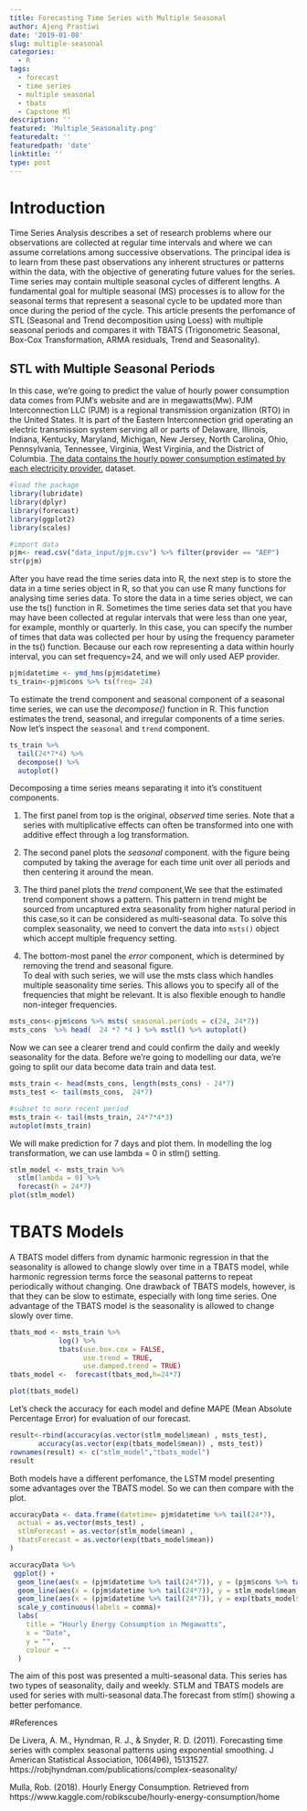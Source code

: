 ```yaml
---
title: Forecasting Time Series with Multiple Seasonal
author: Ajeng Prastiwi
date: '2019-01-08'
slug: multiple-seasonal
categories:
  - R
tags:
  - forecast
  - time series
  - multiple seasonal
  - tbats
  - Capstone Ml
description: ''
featured: 'Multiple_Seasonality.png'
featuredalt: ''
featuredpath: 'date'
linktitle: ''
type: post
---
```


# Introduction
Time Series Analysis describes a set of research problems where our observations are collected at regular time intervals and where we can assume correlations among successive observations. The principal idea is to learn from these past observations any inherent structures or patterns within the data, with the objective of generating future values for the series. Time series may contain multiple seasonal cycles of different lengths. A fundamental goal for multiple seasonal (MS) processes is to allow for the seasonal terms that represent a seasonal cycle to be updated more than once during the period of the cycle. This article presents the perfomance of STL (Seasonal and Trend decomposition using Loess) with multiple seasonal periods and compares it with TBATS (Trigonometric Seasonal, Box-Cox Transformation, ARMA residuals, Trend and Seasonality).

## STL with Multiple Seasonal Periods

In this case, we're going to predict the value of hourly power consumption data comes from PJM's website and are in megawatts(Mw). PJM Interconnection LLC (PJM) is a regional transmission organization (RTO) in the United States. It is part of the Eastern Interconnection grid operating an electric transmission system serving all or parts of Delaware, Illinois, Indiana, Kentucky, Maryland, Michigan, New Jersey, North Carolina, Ohio, Pennsylvania, Tennessee, Virginia, West Virginia, and the District of Columbia. [The data contains the hourly power consumption estimated by each electricity provider.](https://www.kaggle.com/robikscube/hourly-energy-consumption/home) dataset.
```r
#load the package
library(lubridate)
library(dplyr)
library(forecast)
library(ggplot2)
library(scales)
```

```r
#import data
pjm<- read.csv("data_input/pjm.csv") %>% filter(provider == "AEP")
str(pjm)
```

After you have read the time series data into R, the next step is to store the data in a time series object in R, so that you can use R many functions for analysing time series data. To store the data in a time series object, we can use the ts() function in R. Sometimes the time series data set that you have may have been collected at regular intervals that were less than one year, for example, monthly or quarterly. In this case, you can specify the number of times that data was collected per hour by using the frequency parameter in the ts() function. Because our each row representing a data within hourly interval, you can set frequency=24, and we will only used AEP provider.

```r
pjm$datetime <- ymd_hms(pjm$datetime)
ts_train<-pjm$cons %>% ts(freq= 24)
```

To estimate the trend component and seasonal component of a seasonal time series, we can use the *decompose()* function in R. This function estimates the trend, seasonal, and irregular components of a time series. Now let's inspect the `seasonal` and `trend` component.
```r
ts_train %>% 
  tail(24*7*4) %>% 
  decompose() %>% 
  autoplot()
```

Decomposing a time series means separating it into it's constituent components. 

1. The first panel from top is the original, _observed_ time series. Note that a series with multiplicative effects can often be transformed into one with additive effect through a log transformation.   

2. The second panel plots the _seasonal_ component. with the figure being computed by taking the average for each time unit over all periods and then centering it around the mean.   

3. The third panel plots the _trend_ component,We see that the estimated trend component shows a pattern. This pattern in trend might be sourced from uncaptured extra seasonality from higher natural period in this case,so it can be considered as multi-seasonal data. To solve this complex seasonality, we need to convert the data into `msts()` object which accept multiple frequency setting.   

4. The bottom-most panel the _error_ component, which is determined by removing the trend and seasonal figure.   
To deal with such series, we will use the msts class which handles multiple seasonality time series. This allows you to specify all of the frequencies that might be relevant. It is also flexible enough to handle non-integer frequencies. 

```r
msts_cons<-pjm$cons %>% msts( seasonal.periods = c(24, 24*7))
msts_cons  %>% head(  24 *7 *4 ) %>% mstl() %>% autoplot()    
```

Now we can see a clearer trend and could confirm the daily and weekly seasonality for the data. Before we're going to modelling our data, we're going to split our data become data train and data test.

```r
msts_train <- head(msts_cons, length(msts_cons) - 24*7)
msts_test <- tail(msts_cons,  24*7)

#subset to more recent period
msts_train <- tail(msts_train, 24*7*4*3)
autoplot(msts_train)
```

We will make prediction for 7 days and plot them. In modelling the log transformation, we can use lambda = 0 in stlm() setting.

```r
stlm_model <- msts_train %>%
  stlm(lambda = 0) %>% 
  forecast(h = 24*7) 
plot(stlm_model)
```

# TBATS Models

A TBATS model differs from dynamic harmonic regression in that the seasonality is allowed to change slowly over time in a TBATS model, while harmonic regression terms force the seasonal patterns to repeat periodically without changing. One drawback of TBATS models, however, is that they can be slow to estimate, especially with long time series. One advantage of the TBATS model is the seasonality is allowed to change slowly over time.
```r
tbats_mod <- msts_train %>%
            log() %>% 
            tbats(use.box.cox = FALSE, 
                  use.trend = TRUE, 
                  use.damped.trend = TRUE)
tbats_model <-  forecast(tbats_mod,h=24*7) 

plot(tbats_model)   
```


Let's check the accuracy for each model and define MAPE (Mean Absolute Percentage Error) for evaluation of our forecast.

```r
result<-rbind(accuracy(as.vector(stlm_model$mean) , msts_test), 
       accuracy(as.vector(exp(tbats_model$mean)) , msts_test)) 
rownames(result) <- c("stlm_model","tbats_model")
result
```
Both models have a different perfomance, the LSTM model presenting some advantages over the TBATS model. So we can then compare with the plot.
```r
accuracyData <- data.frame(datetime= pjm$datetime %>% tail(24*7),
  actual = as.vector(msts_test) ,
  stlmForecast = as.vector(stlm_model$mean) ,
  tbatsForecast = as.vector(exp(tbats_model$mean))
)
```

```r
accuracyData %>% 
 ggplot() +
  geom_line(aes(x = (pjm$datetime %>% tail(24*7)), y = (pjm$cons %>% tail(24*7)), colour = "actual"))+
  geom_line(aes(x = (pjm$datetime %>% tail(24*7)), y = stlm_model$mean, colour = "stlm"))+
  geom_line(aes(x = (pjm$datetime %>% tail(24*7)), y = exp(tbats_model$mean),   colour = "tbats "))+ 
  scale_y_continuous(labels = comma)+
  labs(
    title = "Hourly Energy Consumption in Megawatts",
    x = "Date",
    y = "",
    colour = ""
  )
```

The aim of this post was presented a multi-seasonal data. This series has two types of seasonality, daily and weekly. STLM and TBATS models are used for series with multi-seasonal data.The forecast from stlm() showing a better perfomance.


#References

De Livera, A. M., Hyndman, R. J., & Snyder, R. D. (2011). Forecasting time series with complex seasonal patterns using exponential smoothing. J American Statistical Association, 106(496), 15131527.
https://robjhyndman.com/publications/complex-seasonality/   

Mulla, Rob. (2018). Hourly Energy Consumption. Retrieved from https://www.kaggle.com/robikscube/hourly-energy-consumption/home
